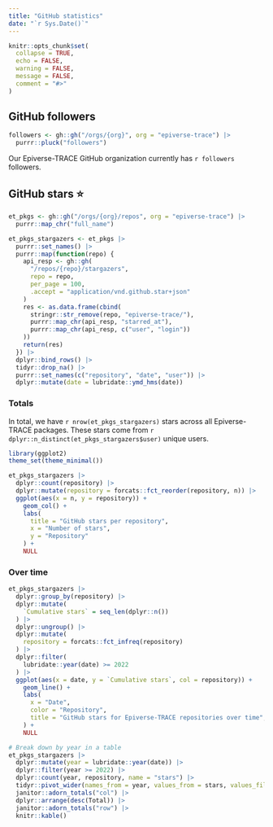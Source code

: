 ```yaml
---
title: "GitHub statistics"
date: "`r Sys.Date()`"
---
```


```r
knitr::opts_chunk$set(
  collapse = TRUE,
  echo = FALSE,
  warning = FALSE,
  message = FALSE,
  comment = "#>"
)
```

## GitHub followers

```r
followers <- gh::gh("/orgs/{org}", org = "epiverse-trace") |>
  purrr::pluck("followers")
```

Our Epiverse-TRACE GitHub organization currently has `r followers` followers.

## GitHub stars ⭐

```r
et_pkgs <- gh::gh("/orgs/{org}/repos", org = "epiverse-trace") |>
  purrr::map_chr("full_name")
```

```r
et_pkgs_stargazers <- et_pkgs |>
  purrr::set_names() |>
  purrr::map(function(repo) {
    api_resp <- gh::gh(
      "/repos/{repo}/stargazers",
      repo = repo,
      per_page = 100,
      .accept = "application/vnd.github.star+json"
    )
    res <- as.data.frame(cbind(
      stringr::str_remove(repo, "epiverse-trace/"),
      purrr::map_chr(api_resp, "starred_at"),
      purrr::map_chr(api_resp, c("user", "login"))
    ))
    return(res)
  }) |>
  dplyr::bind_rows() |>
  tidyr::drop_na() |>
  purrr::set_names(c("repository", "date", "user")) |>
  dplyr::mutate(date = lubridate::ymd_hms(date))
```

### Totals

In total, we have `r nrow(et_pkgs_stargazers)` stars across all Epiverse-TRACE packages. These stars come from `r dplyr::n_distinct(et_pkgs_stargazers$user)` unique users.

```r
library(ggplot2)
theme_set(theme_minimal())

et_pkgs_stargazers |>
  dplyr::count(repository) |>
  dplyr::mutate(repository = forcats::fct_reorder(repository, n)) |>
  ggplot(aes(x = n, y = repository)) +
    geom_col() +
    labs(
      title = "GitHub stars per repository",
      x = "Number of stars",
      y = "Repository"
    ) +
    NULL
```

### Over time

```r
et_pkgs_stargazers |>
  dplyr::group_by(repository) |>
  dplyr::mutate(
    `Cumulative stars` = seq_len(dplyr::n())
  ) |>
  dplyr::ungroup() |>
  dplyr::mutate(
    repository = forcats::fct_infreq(repository)
  ) |>
  dplyr::filter(
    lubridate::year(date) >= 2022
  ) |>
  ggplot(aes(x = date, y = `Cumulative stars`, col = repository)) +
    geom_line() +
    labs(
      x = "Date",
      color = "Repository",
      title = "GitHub stars for Epiverse-TRACE repositories over time",
    ) +
    NULL
```

```r
# Break down by year in a table
et_pkgs_stargazers |>
  dplyr::mutate(year = lubridate::year(date)) |>
  dplyr::filter(year >= 2022) |>
  dplyr::count(year, repository, name = "stars") |>
  tidyr::pivot_wider(names_from = year, values_from = stars, values_fill = 0L) |>
  janitor::adorn_totals("col") |>
  dplyr::arrange(desc(Total)) |>
  janitor::adorn_totals("row") |>
  knitr::kable()
```
